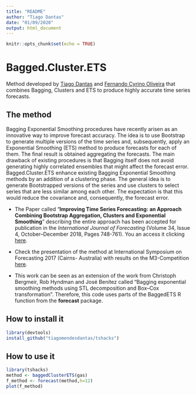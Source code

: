 ```yaml
---
title: "README"
author: "Tiago Dantas"
date: "01/09/2020"
output: html_document
---
```


```r
knitr::opts_chunk$set(echo = TRUE)
```


# Bagged.Cluster.ETS
Method developed by <a href="https://www.linkedin.com/in/tiagomendesdantas/"> Tiago Dantas</a> and <a href="http://www.ind.puc-rio.br/equipe/fernando-luiz-cyrino-oliveira/"> Fernando Cyrino Oliveira</a> that combines Bagging, Clusters and ETS to produce highly accurate time series forecasts.

## The method
Bagging Exponential Smoothing procedures have recently arisen as an innovative way to improve forecast accuracy. The idea is to use Bootstrap to generate multiple versions of the time series and, subsequently, apply an Exponential Smoothing (ETS) method to produce forecasts for each of them. The final result is obtained aggregating the forecasts. The main drawback of existing procedures is that Bagging itself does not avoid generating highly correlated ensembles that might affect the forecast error. Bagged.Cluster.ETS enhance existing Bagging Exponential Smoothing methods by an addition of a clustering phase. The general idea is to generate Bootstrapped versions of the series and use clusters to select series that are less similar among each other. The expectation is that this would reduce the covariance and, consequently, the forecast error.

- The Paper called "**Improving Time Series Forecasting: an Approach Combining Bootstrap Aggregation, Clusters and Exponential Smoothing**" describing the entire approach has been accepted for publication in the *International Journal of Forecasting* (Volume 34, Issue 4, October–December 2018, Pages 748-761). You an access it clicking <a href="https://www.sciencedirect.com/science/article/pii/S0169207018300888">here</a>.

- Check the presentation of the method at International Symposium on Forecasting 2017 (Cairns- Australia) with results on the M3-Competition <a href="https://forecasters.org/wp-content/uploads/gravity_forms/7-c6dd08fee7f0065037affb5b74fec20a/2017/07/isf2017_tiago_fernando_simple3.pdf">here</a>.

- This work can be seen as an extension of the work from Christoph Bergmeir, Rob Hyndman and José Benítez called "Bagging exponential smoothing methods using STL decomposition and Box–Cox transformation". Therefore, this code uses parts of the BaggedETS R function from the **forecast** package. 


## How to install it
```r
library(devtools)
install_github("tiagomendesdantas/tshacks")
```


## How to use it
```r
library(tshacks)
method <- baggedClusterETS(gas)
f_method <- forecast(method,h=12)
plot(f_method)
```




